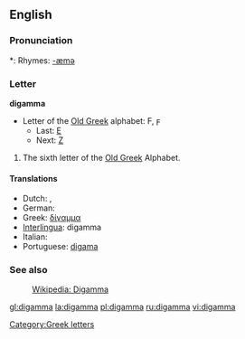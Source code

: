 ==English==

===Pronunciation===
*: Rhymes: [[Rhymes:English:-æmə|-æmə]]

===Letter===
'''digamma'''

* Letter of the [[w:Old Greek|Old Greek]] alphabet: Ϝ, ϝ
** Last: [[epsilon|Ε]]
** Next: [[zeta|Ζ]]

# The sixth letter of the [[w:Old Greek|Old Greek]] Alphabet.

====Translations====
* Dutch: {{t-|nl|digamma|m|f}}, {{t|nl|wau|m|f}}
* German: {{t-|de|Digamma|n}}
* Greek: [[δίγαμμα]] {{n}}
* [[Interlingua]]: digamma
* Italian: {{t-|it|digamma}}
* Portuguese: [[digama]] {{m}}

===See also===
: [[w:Digamma (letter)|Wikipedia: Digamma]]

[[Category:Greek letters]]

[[gl:digamma]]
[[la:digamma]]
[[pl:digamma]]
[[ru:digamma]]
[[vi:digamma]]